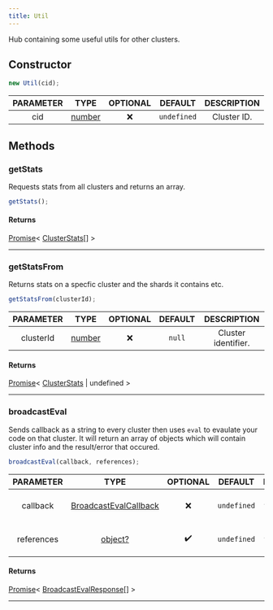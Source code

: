 ```yaml
---
title: Util
---
```


Hub containing some useful utils for other clusters.

## Constructor

```js
new Util(cid);
```

| PARAMETER | TYPE | OPTIONAL | DEFAULT | DESCRIPTION |
| :-------: | :--: | :------: | :-----: | :---------: |
| cid | [number](https://developer.mozilla.org/en-US/docs/Web/JavaScript/Reference/Global_Objects/Number) |  ❌   | `undefined`  | Cluster ID. |

## Methods

### getStats
Requests stats from all clusters and returns an array.
```js
getStats();
```

#### Returns
[Promise](https://developer.mozilla.org/en-US/docs/Web/JavaScript/Reference/Global_Objects/Promise)< [ClusterStats](/docs/typedefs/clusterstats)[] >
___

### getStatsFrom
Returns stats on a specfic cluster and the shards it contains etc.

```js
getStatsFrom(clusterId);
```

| PARAMETER | TYPE | OPTIONAL | DEFAULT | DESCRIPTION |
| :-------: | :--: | :------: | :-----: | :---------: |
| clusterId | [number](https://developer.mozilla.org/en-US/docs/Web/JavaScript/Reference/Global_Objects/Number) |  ❌   | `null`  | Cluster identifier. |

#### Returns
[Promise](https://developer.mozilla.org/en-US/docs/Web/JavaScript/Reference/Global_Objects/Promise)< [ClusterStats](/docs/typedefs/clusterstats) | undefined >
___

### broadcastEval
Sends callback as a string to every cluster then uses `eval`
to evaulate your code on that cluster. It will return an
array of objects which will contain cluster info and the
result/error that occured.
```js
broadcastEval(callback, references);
```

| PARAMETER | TYPE | OPTIONAL | DEFAULT | DESCRIPTION |
| :-------: | :--: | :------: | :-----: | :---------: |
| callback | [BroadcastEvalCallback](/docs/typedefs/broadcastevalcallback) |  ❌   | `undefined`  | Callback function to be evaulated. |
| references | [object?](https://developer.mozilla.org/en-US/docs/Web/JavaScript/Reference/Global_Objects/Object) | ✔️ | `undefined`  | Callback function to be evaulated. |

#### Returns
[Promise](https://developer.mozilla.org/en-US/docs/Web/JavaScript/Reference/Global_Objects/Promise)< [BroadcastEvalResponse](/docs/typedefs/broadcastevalresponse)[] >
___
